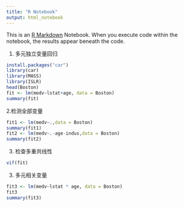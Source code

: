 ```yaml
---
title: "R Notebook"
output: html_notebook
---
```


This is an [R Markdown](http://rmarkdown.rstudio.com) Notebook. When you execute code within the notebook, the results appear beneath the code. 

1. 多元独立变量回归
```r
install.packages("car")
library(car)
library(MASS)
library(ISLR)
head(Boston)
fit <- lm(medv~lstat+age, data = Boston)
summary(fit)
```

2.检测全部变量
```R
fit1 <- lm(medv~.,data = Boston)
summary(fit1)
fit2 <- lm(medv~.-age-indus,data = Boston)
summary(fit2)

```
3. 检查多重共线性
```R

vif(fit)
```
3. 多元相关变量
```R
fit3 <- lm(medv~lstat * age, data = Boston)
fit3
summary(fit3)
```